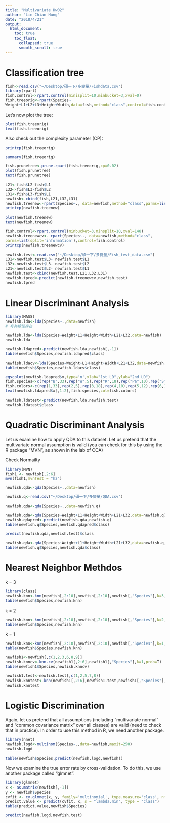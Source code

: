 ```yaml
---
title: "Multivariate Hw02"
author: "Lin Chian Hung"
date: "2018/4/21"
output: 
  html_document:
    toc: true
    toc_float: 
      collapsed: true
      smooth_scroll: true
---
```


# Classification tree
```r
fish<-read.csv("~/Desktop/碩一下/多變量/Fishdata.csv")
library(rpart)
fish.control<-rpart.control(minisplit=10,minbucket=3,xval=0)
fish.treeorig<-rpart(Species~
Weight+L1+L2+L3+Height+Width,data=fish,method="class",control=fish.control)
```
Let’s now plot the tree:
```r
plot(fish.treeorig)
text(fish.treeorig)
```

Also check out the complexity parameter (CP):
```r
printcp(fish.treeorig)
```
```r
summary(fish.treeorig)
```
```r
fish.prunetree<-prune.rpart(fish.treeorig,cp=0.02) 
plot(fish.prunetree)
text(fish.prunetree)
```
```r
L21<-fish$L2-fish$L1
L32<-fish$L3-fish$L2
L31<-fish$L3-fish$L1
newfish<-cbind(fish,L21,L32,L31)
newfish.treenew<-rpart(Species~., data=newfish,method="class",parms=list(split="information"),control=fish.control) 
printcp(newfish.treenew)
```
```r
plot(newfish.treenew) 
text(newfish.treenew)
```
```r
fish.control<-rpart.control(minbucket=3,minsplit=10,xval=148)
newfish.treenewcv<- rpart(Species~., data=newfish,method="class",
parms=list(split='information'),control=fish.control) 
printcp(newfish.treenewcv)
```
```r
newfish.test<-read.csv("~/Desktop/碩一下/多變量/Fish_test_data.csv")
L31<-newfish.test$L3- newfish.test$L1
L32<-newfish.test$L3- newfish.test$L2
L21<-newfish.test$L2- newfish.test$L1
newfish.test<-cbind(newfish.test,L21,L32,L31)
newfish.tpred<-predict(newfish.treenewcv,newfish.test)
newfish.tpred
```

# Linear Discriminant Analysis
```r
library(MASS)
newfish.lda<-lda(Species~.,data=newfish)
# 有共線性存在
```
```r
newfish.lda<-lda(Species~Weight+L1+Height+Width+L21+L32,data=newfish) 
newfish.lda
```
```r
newfish.ldapred<-predict(newfish.lda,newfish[,-1])
table(newfish$Species,newfish.ldapred$class)
```

```r
newfish.ldacv<-lda(Species~Weight+L1+Height+Width+L21+L32,data=newfish,CV=T)  
table(newfish$Species,newfish.ldacv$class)
```
```r
eqscplot(newfish.ldapred$x,type='n',xlab="1st LD",ylab="2nd LD")
fish.species<-c(rep("B",33),rep("W",5),rep("R",18),rep("Pa",10),rep("S",12),rep("Pi",16),rep("Pe",54))
fish.colors<-c(rep(1,33),rep(2,5),rep(3,18),rep(4,10),rep(5,12),rep(6,16),rep(7,54)) 
text(newfish.ldapred$x[,1:2],fish.species,col=fish.colors)
```

```r
newfish.ldatest<-predict(newfish.lda,newfish.test) 
newfish.ldatest$class
```
# Quadratic Discriminant Analysis
Let us examine how to apply QDA to this dataset.
Let us pretend that the multivariate normal assumption is valid (you can check for this by using the R package “MVN”, as shown in the lab of CCA)

Check Normailty
```r
library(MVN)
fish1 <- newfish[,2:6]
mvn(fish1,mvnTest = "hz")
```


```r
newfish.qda<-qda(Species~.,data=newfish)
```

```r
newfish.q<-read.csv("~/Desktop/碩一下/多變量/QDA.csv")
```
```r
newfish.qda<-qda(Species~.,data=newfish.q)
```
```r
newfish.qda<-qda(Species~Weight+L1+Height+Width+L21+L32,data=newfish.q) 
newfish.qdapred<-predict(newfish.qda,newfish.q)
table(newfish.q$Species,newfish.qdapred$class)
```
```r
predict(newfish.qda,newfish.test)$class
```
```r
newfish.qda<-qda(Species~Weight+L1+Height+Width+L21+L32,data=newfish.q,CV=T) 
table(newfish.q$Species,newfish.qda$class)
```
# Nearest Neighbor Methdos
k = 3
```r
library(class)
newfish.knn<-knn(newfish[,2:10],newfish[,2:10],newfish[,"Species"],k=3,prob=T) 
table(newfish$Species,newfish.knn)
```
k = 2
```r
newfish.knn<-knn(newfish[,2:10],newfish[,2:10],newfish[,"Species"],k=2,prob=T) 
table(newfish$Species,newfish.knn)
```
k = 1
```r
newfish.knn<-knn(newfish[,2:10],newfish[,2:10],newfish[,"Species"],k=1,prob=T) 
table(newfish$Species,newfish.knn)
```
```r
newfish1<-newfish[,c(1,2,3,6,8,9)]
newfish.knncv<-knn.cv(newfish1[,2:6],newfish1[,"Species"],k=1,prob=T) 
table(newfish1$Species,newfish.knncv)
```

```r
newfish1.test<-newfish.test[,c(1,2,5,7,8)]
newfish.knntest<-knn(newfish1[,2:6],newfish1.test,newfish1[,"Species"],k=1,prob=T) 
newfish.knntest

```

# Logistic Discrimination
Again, let us pretend that all assumptions (including “multivariate normal” and “common covariance matrix” over all classes) are valid (need to check that in practice).
In order to use this method in R, we need another package.
```r
library(nnet)
newfish.logd<-multinom(Species~.,data=newfish,maxit=250) 
newfish.logd
```
```r
table(newfish$Species,predict(newfish.logd,newfish))
```
Now we examine the true error rate by cross-validation. To do this, we use another package called “glmnet”:
```r
library(glmnet)
x <- as.matrix(newfish[,-1])
y <- newfish$Species
cvfit <- cv.glmnet(x, y, family='multinomial', type.measure='class', nfolds=148) 
predict.value <- predict(cvfit, x, s = "lambda.min", type = "class")
table(predict.value,newfish$Species)
```
```r
predict(newfish.logd,newfish.test)
```

